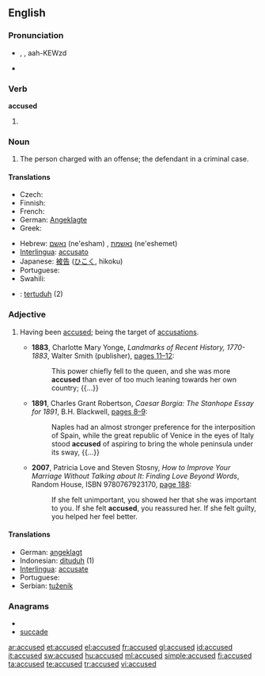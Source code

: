==English==

===Pronunciation===
* {{IPA|/əˈkjuːzd/}}, {{SAMPA|//}}, aah-KEWzd
* {{audio|en-us-accused.ogg|Audio (US)}}

===Verb===
'''accused'''

# {{past of|accuse}}

===Noun===
{{en-noun|accused}}

# {{legal}} The person charged with an offense; the defendant in a criminal case.

====Translations====
{{trans-top|defendant}}
* Czech: {{t-|cs|obviněný|m}}
* Finnish: {{t+|fi|syytetty}}
* French: {{t+|fr|accusé}}
* German: [[Angeklagte]] {{m}}
* Greek: {{t+|el|κατηγορούμενος|m}}
{{trans-mid}}
* Hebrew: [[נאשם]] (ne'esham) {{m}}, [[נאשמת]] (ne'eshemet) {{f}}
* [[Interlingua]]: [[accusato]]
* Japanese: [[被告]] ([[ひこく]], hikoku)
* Portuguese: {{t+|pt|acusado|m}}
* Swahili: {{t+|sw|mshtakiwa|xs=Swahili}}
{{trans-bottom}}
{{checktrans-top}}
* {{ttbc|Indonesian}}: [[tertuduh]] (2)
{{trans-bottom}}

===Adjective===
{{en-adj}}

# {{rfv-sense}} Having been [[accuse]]d; being the target of [[accusation]]s.
#* '''1883''', Charlotte Mary Yonge, ''Landmarks of Recent History, 1770-1883'', Walter Smith (publisher), [http://books.google.com/books?id=gmQDAAAAQAAJ&pg=PA11&dq=accused pages 11–12]:
#*: This power chiefly fell to the queen, and she was more '''accused''' than ever of too much leaning towards her own country; {{...}}
#* '''1891''', Charles Grant Robertson, ''Caesar Borgia: The Stanhope Essay for 1891'', B.H. Blackwell, [http://books.google.com/books?id=h_1DAAAAYAAJ&pg=PA9&dq=accused pages 8–9]:
#*: Naples had an almost stronger preference for the interposition of Spain, while the great republic of Venice in the eyes of Italy stood '''accused''' of aspiring to bring the whole peninsula under its sway, {{...}}
#* '''2007''', Patricia Love and Steven Stosny, ''How to Improve Your Marriage Without Talking about It: Finding Love Beyond Words'', Random House, ISBN 9780767923170, [http://books.google.com/books?id=NnOeP48vS0EC&pg=PA188&dq=accused page 188]:
#*: If she felt unimportant, you showed her that she was important to you. If she felt '''accused''', you reassured her. If she felt guilty, you helped her feel better.

====Translations====
* German: [[angeklagt]]
* Indonesian: [[dituduh]] (1)
* [[Interlingua]]: [[accusate]]
* Portuguese: {{t+|pt|acusado|m}}
* Serbian: [[tuženik]]

===Anagrams===
* {{alphagram|accdesu}}
* [[succade#English|succade]]

[[ar:accused]]
[[et:accused]]
[[el:accused]]
[[fr:accused]]
[[gl:accused]]
[[id:accused]]
[[it:accused]]
[[sw:accused]]
[[hu:accused]]
[[ml:accused]]
[[simple:accused]]
[[fi:accused]]
[[ta:accused]]
[[te:accused]]
[[tr:accused]]
[[vi:accused]]